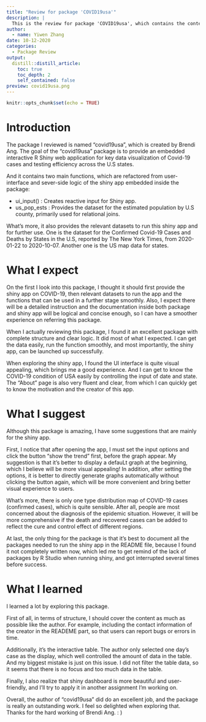 ```yaml
---
title: "Review for package 'COVID19usa'"
description: |
  This is the review for package 'COVID19usa', which contains the context and a check list.
author:
  - name: Yiwen Zhang 
date: 10-12-2020
categories:
  - Package Review
output:
  distill::distill_article:
    toc: true
    toc_depth: 2
    self_contained: false
preview: covid19usa.png
---
```


```r
knitr::opts_chunk$set(echo = TRUE)
```

# Introduction

The package I reviewed is named "covid19usa", which is created by Brendi Ang. The goal of the "covid19usa" package is to provide an embedded interactive R Shiny web application for key data visualization of Covid-19 cases and testing efficiency across the U.S states. 

And it contains two main functions, which are refactored from user-interface and sever-side logic of the shiny app embedded inside the package:

- ui_input() : Creates reactive input for Shiny app.
- us_pop_ests : Provides the dataset for the estimated population by U.S county, primarily used for relational joins.

What's more, it also provides the relevant datasets to run this shiny app and for further use. One is the dataset for the Confirmed Covid-19 Cases and Deaths by States in the U.S, reported by The New York Times, from 2020-01-22 to 2020-10-07. Another one is the US map data for states.

# What I expect

On the first I look into this package, I thought it should first provide the shiny app on COVID-19, then relevant datasets to run the app and the functions that can be used in a further stage smoothly. Also, I expect there will be a detailed instruction and the documentation inside both package and shiny app will be logical and concise enough, so I can have a smoother experience on referring this package.

When I actually reviewing this package, I found it an excellent package with complete structure and clear logic. It did most of what I expected. I can get the data easily, run the function smoothly, and most importantly, the shiny app, can be launched up successfully. 

When exploring the shiny app, I found the UI interface is quite visual appealing, which brings me a good experience. And I can get to know the COVID-19 condition of USA easily by controlling the input of date and state. The "About" page is also very fluent and clear, from which I can quickly get to know the motivation and the creator of this app. 

# What I suggest

Although this package is amazing, I have some suggestions that are mainly for the shiny app.

First, I notice that after opening the app, I must set the input options and click the button "show the trend" first, before the graph appear. My suggestion is that it's better to display a defauLt graph at the beginning, which I believe will be more visual appealing! In addition, after setting the options, it is better to directly generate graphs automatically without clicking the button again, which will be more convenient and bring better visual experience to users.

What's more, there is only one type distribution map of COVID-19 cases (confirmed cases), which is quite sensible. After all, people are most concerned about the diagnosis of the epidemic situation. However, it will be more comprehensive if the death and recovered cases can be added to reflect the cure and control effect of different regions.

At last, the only thing for the package is that it's best to document all the packages needed to run the shiny app in the README file, because I found it not completely written now, which led me to get remind of the lack of packages by R Studio when running shiny, and got interrupted several times before success.

# What I learned

I learned a lot by exploring this package. 

First of all, in terms of structure, I should cover the content as much as possible like the author. For example, including the contact information of the creator in the READEME part, so that users can report bugs or errors in time.

Additionally, it's the interactive table. The author only selected one day's case as the display, which well controlled the amount of data in the table. And my biggest mistake is just on this issue. I did not filter the table data, so it seems that there is no focus and too much data in the table.

Finally, I also realize that shiny dashboard is more beautiful and user-friendly, and I'll try to apply it in another assignment I'm working on.

Overall, the author of "covid19usa" did do an excellent job, and the package is really an outstanding work. I feel so delighted when exploring that. Thanks for the hard working of Brendi Ang. : )
